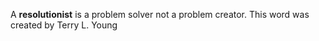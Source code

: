 A '''resolutionist''' is a problem solver not a problem creator. 
This word was created by Terry L. Young